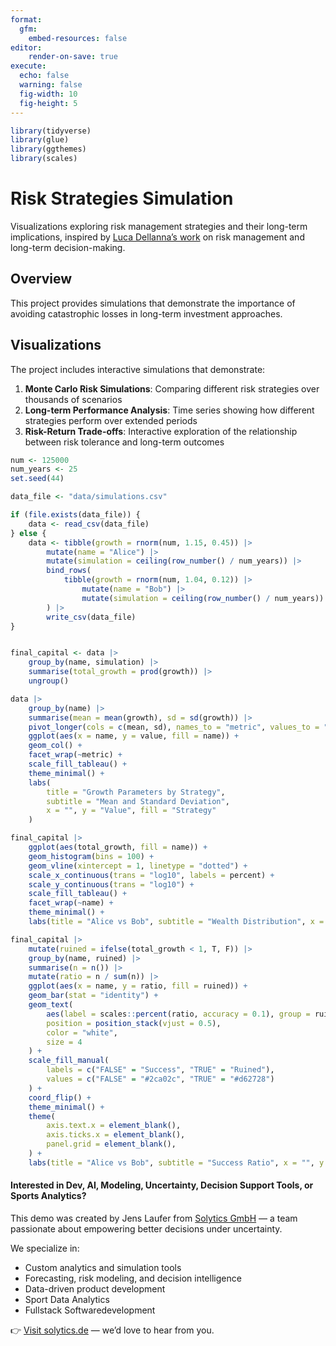 ```yaml
---
format: 
  gfm:
    embed-resources: false
editor:
    render-on-save: true
execute: 
  echo: false
  warning: false
  fig-width: 10
  fig-height: 5
---
```



```r
library(tidyverse)
library(glue)
library(ggthemes)
library(scales)
```

# Risk Strategies Simulation

Visualizations exploring risk management strategies and their long-term implications, inspired by [Luca Dellanna's work](https://luca-dellanna.com/posts/long-term-risks) on risk management and long-term decision-making.

## Overview

This project provides simulations that demonstrate the importance of avoiding catastrophic losses in long-term investment approaches.

## Visualizations

The project includes interactive simulations that demonstrate:

1. **Monte Carlo Risk Simulations**: Comparing different risk strategies over thousands of scenarios
2. **Long-term Performance Analysis**: Time series showing how different strategies perform over extended periods
3. **Risk-Return Trade-offs**: Interactive exploration of the relationship between risk tolerance and long-term outcomes


```r
num <- 125000
num_years <- 25
set.seed(44)

data_file <- "data/simulations.csv"

if (file.exists(data_file)) {
    data <- read_csv(data_file)
} else {
    data <- tibble(growth = rnorm(num, 1.15, 0.45)) |>
        mutate(name = "Alice") |>
        mutate(simulation = ceiling(row_number() / num_years)) |>
        bind_rows(
            tibble(growth = rnorm(num, 1.04, 0.12)) |>
                mutate(name = "Bob") |>
                mutate(simulation = ceiling(row_number() / num_years))
        ) |>
        write_csv(data_file)
}


final_capital <- data |>
    group_by(name, simulation) |>
    summarise(total_growth = prod(growth)) |>
    ungroup()
```

```r
data |>
    group_by(name) |>
    summarise(mean = mean(growth), sd = sd(growth)) |>
    pivot_longer(cols = c(mean, sd), names_to = "metric", values_to = "value") |>
    ggplot(aes(x = name, y = value, fill = name)) +
    geom_col() +
    facet_wrap(~metric) +
    scale_fill_tableau() +
    theme_minimal() +
    labs(
        title = "Growth Parameters by Strategy",
        subtitle = "Mean and Standard Deviation",
        x = "", y = "Value", fill = "Strategy"
    )
```

```r
final_capital |>
    ggplot(aes(total_growth, fill = name)) +
    geom_histogram(bins = 100) +
    geom_vline(xintercept = 1, linetype = "dotted") +
    scale_x_continuous(trans = "log10", labels = percent) +
    scale_y_continuous(trans = "log10") +
    scale_fill_tableau() +
    facet_wrap(~name) +
    theme_minimal() +
    labs(title = "Alice vs Bob", subtitle = "Wealth Distribution", x = "Total Growth after {num_years} years" |> glue(), y = "Number")
```



```r
final_capital |>
    mutate(ruined = ifelse(total_growth < 1, T, F)) |>
    group_by(name, ruined) |>
    summarise(n = n()) |>
    mutate(ratio = n / sum(n)) |>
    ggplot(aes(x = name, y = ratio, fill = ruined)) +
    geom_bar(stat = "identity") +
    geom_text(
        aes(label = scales::percent(ratio, accuracy = 0.1), group = ruined),
        position = position_stack(vjust = 0.5),
        color = "white",
        size = 4
    ) +
    scale_fill_manual(
        labels = c("FALSE" = "Success", "TRUE" = "Ruined"),
        values = c("FALSE" = "#2ca02c", "TRUE" = "#d62728")
    ) +
    coord_flip() +
    theme_minimal() +
    theme(
        axis.text.x = element_blank(),
        axis.ticks.x = element_blank(),
        panel.grid = element_blank(),
    ) +
    labs(title = "Alice vs Bob", subtitle = "Success Ratio", x = "", y = "", fill = "")
```


#### Interested in Dev, AI, Modeling, Uncertainty, Decision Support Tools, or Sports Analytics?

This demo was created by Jens Laufer from [Solytics GmbH](https://www.solytics.de) — a team passionate about empowering better decisions under uncertainty.

We specialize in:

- Custom analytics and simulation tools  
- Forecasting, risk modeling, and decision intelligence  
- Data-driven product development  
- Sport Data Analytics
- Fullstack Softwaredevelopment

👉 [Visit solytics.de](https://www.solytics.de) — we’d love to hear from you.
